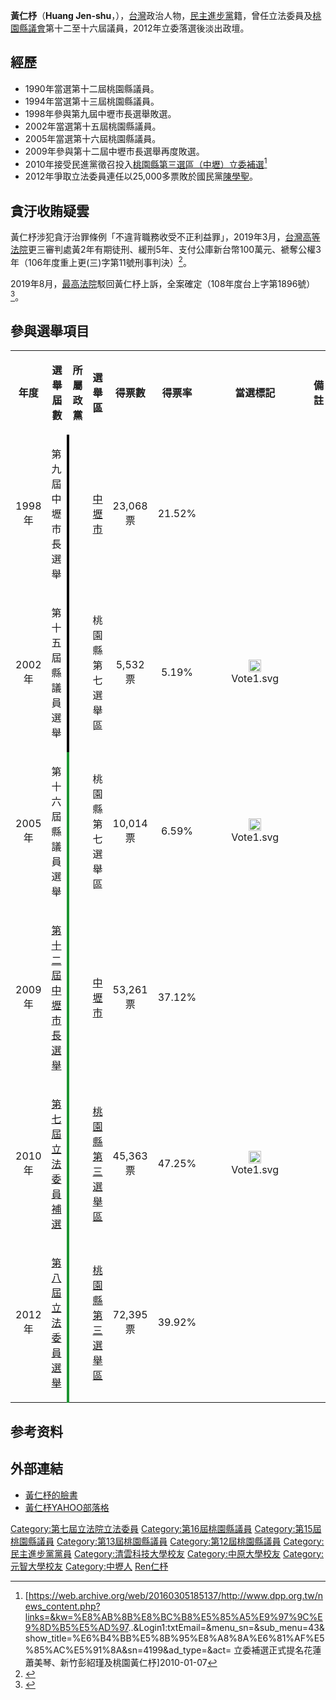 {{Infobox_officeholder
| name = 黃仁杼
| image name =Huang Jen-shu 2010.jpg
| width = 150px
| order= {{ROC}}第7屆[[立法委員|立法委員]]
| term_start= 2010年3月8日
| term_end= 2012年1月31日
| constituency= [[桃園市第三選舉區|桃園縣第三選舉區]]
| majority={{List collapsed|title=單一選區|45,363(47.25%)（第7屆）}}
| sex          = 男
| birth_date   = {{Birth date and age|1954|1|5}}
| birth_place  = {{ROC}}[[臺灣|臺灣]][[桃園縣|桃園縣]][[中壢市|中壢市]]<br>(今桃園市中壢區）
| death_date   =
| death_place  =
| native place ={{ROC}}[[台灣|台灣]][[桃園市|桃園縣]]
| nationality  = {{ROC}}
| party        = {{DPP}}
| spouse       =[[黃傅淑香|黃傅淑香]]
| place of birth = 
| educate = 
*元智大學工學碩士<br><span style="color: blue;"></span>
*中原大學企經班<br><span style="color: blue;"></span>
*[[健行工專|健行工專]]（今[[健行科技大學|健行科技大學]]）機械工程學系<br><span style="color: blue;"></span>
*新明初中<br><span style="color: blue;"></span>
*新街國小<br><span style="color: blue;"></span>
| past = 
*中壢地政事務所測量技士
*桃園縣議會（第十二屆）議員<br><span style="color: blue;">（1990年－1994年）</span>
*桃園縣議會（第十三屆）議員<br><span style="color: blue;">（1994年－1998年）</span>
*桃園縣議會（第十五屆）議員<br><span style="color: blue;">（2002年－2006年）</span>
*[[第16屆桃園縣議員列表|桃園縣議會（第十六屆）議員]]<br><span style="color: blue;">（2006年－2010年）</span>
*立法院（第7屆）委員<br><span style="color: blue;">（2010年3月8日－2012年1月31日）</span>
*桃園縣黃姓宗親會中壢區分會會長
*桃園縣幼兒福利協會監事
*桃園縣體育會跆拳道委員會副主任委員
*桃園縣體育會保齡球委員會主任委員
*桃園縣客家公共事務協會理事長
*中壢市溜冰委員會主任委員
*祭祀公業黃九興闢山管理委員會主任委員
*祭祀公業黃峭公管理委員會主任委員
*中壢義消分隊顧問
*維也納學苑學生代表
}}
'''黃仁杼'''（'''Huang Jen-shu'''，{{bd|1954年|1月5日|catIdx=H黃}}），[[台灣|台灣]]政治人物，[[民主進步黨|民主進步黨]]籍，曾任立法委員及[[桃園縣議會|桃園縣議會]]第十二至十六屆議員，2012年立委落選後淡出政壇。

==經歷==
*1990年當選第十二屆桃園縣議員。
*1994年當選第十三屆桃園縣議員。
*1998年參與第九屆中壢市長選舉敗選。
*2002年當選第十五屆桃園縣議員。
*2005年當選第十六屆桃園縣議員。
*2009年參與第十二屆中壢市長選舉再度敗選。
*2010年接受民進黨徵召投入[[2010年桃園縣第三選舉區立法委員缺額補選|桃園縣第三選區（中壢）立委補選]]<ref>[https://web.archive.org/web/20160305185137/http://www.dpp.org.tw/news_content.php?links=&kw=%E8%AB%8B%E8%BC%B8%E5%85%A5%E9%97%9C%E9%8D%B5%E5%AD%97..&Login1:txtEmail=&menu_sn=&sub_menu=43&show_title=%E6%B4%BB%E5%8B%95%E8%A8%8A%E6%81%AF%E5%85%AC%E5%91%8A&sn=4199&ad_type=&act= 立委補選正式提名花蓮蕭美琴、新竹彭紹瑾及桃園黃仁杼]2010-01-07</ref>
*2012年爭取立法委員連任以25,000多票敗於國民黨[[陳學聖|陳學聖]]。

==貪汙收賄疑雲==
黃仁杼涉犯貪汙治罪條例「不違背職務收受不正利益罪」，2019年3月，[[台灣高等法院|台灣高等法院]]更三審判處黃2年有期徒刑、緩刑5年、支付公庫新台幣100萬元、褫奪公權3年（106年度重上更(三)字第11號刑事判決）<ref>{{Cite web |url=https://law.judicial.gov.tw/FJUD/data.aspx?ty=JD&id=TPHM%2c106%2c%e9%87%8d%e4%b8%8a%e6%9b%b4(%e4%b8%89)%2c11%2c20190327%2c2 |title=存档副本 |access-date=2021-11-11 |archive-date=2021-11-11 |archive-url=https://web.archive.org/web/20211111161837/https://law.judicial.gov.tw/FJUD/data.aspx?ty=JD&id=TPHM,106,%E9%87%8D%E4%B8%8A%E6%9B%B4(%E4%B8%89),11,20190327,2 |dead-url=no }}</ref>。

2019年8月，[[最高法院|最高法院]]駁回黃仁杼上訴，全案確定（108年度台上字第1896號）<ref>{{Cite web |url=https://law.judicial.gov.tw/FJUD/default.aspx |title=存档副本 |access-date=2021-11-11 |archive-date=2019-09-03 |archive-url=https://web.archive.org/web/20190903105055/https://law.judicial.gov.tw/FJUD/default.aspx |dead-url=no }}</ref>。

== 參與選舉項目 ==
{| class="wikitable"
|align="center"|'''年度'''
|align="center"|'''選舉屆數'''
|align="center"|'''所屬政黨'''
|align="center"|'''選舉區'''
|align="center"|'''得票數'''
|align="center"|'''得票率'''
|align="center"|'''當選標記'''
|align="center"|'''備註'''
|-
|rowspan=1 align="center"|1998年
|rowspan=1 align="center"|第九屆中壢市長選舉
|style="border-left:4px solid #000000;"align="center"|{{NONP}}
|align="center"|[[中壢市|中壢市]]
|align="center"|23,068票
|align="center"|21.52%
|
|
|-
|rowspan=1 align="center"|2002年
|rowspan=1 align="center"|第十五屆縣議員選舉
|style="border-left:4px solid #000000;"align="center"|{{NONP}}
|align="center"|桃園縣第七選舉區
|align="center"|5,532票
|align="center"|5.19%
|align="center"|[[File:Vote1.svg|20px]]
|
|-
|rowspan=1 align="center"|2005年
|rowspan=1 align="center"|第十六屆縣議員選舉
|style="border-left:4px solid #1B9431;"align="center"|{{DPP}}
|align="center"|桃園縣第七選舉區
|align="center"|10,014票
|align="center"|6.59%
|align="center"|[[File:Vote1.svg|20px]]
|
|-
|rowspan=1 align="center"|2009年
|rowspan=1 align="center"|[[2009年中華民國鄉鎮市長選舉|第十二屆中壢市長選舉]]
|style="border-left:4px solid #1B9431;"align="center"|{{DPP}}
|align="center"|[[中壢市|中壢市]]
|align="center"|53,261票
|align="center"|37.12%
|align="center"|
|
|-
|rowspan=1 align="center"|2010年
|rowspan=1 align="center"|[[2010年桃園縣第三選舉區立法委員缺額補選|第七屆立法委員補選]]
|style="border-left:4px solid #1B9431;"align="center"|{{DPP}}
|align="center"|[[桃園市第三選舉區|桃園縣第三選舉區]]
|align="center"|45,363票
|align="center"|47.25%
|align="center"|[[File:Vote1.svg|20px]]
|
|-
|rowspan=1 align="center"|2012年
|rowspan=1 align="center"|[[2012年中華民國立法委員選舉|第八屆立法委員選舉]]
|style="border-left:4px solid #1B9431;"align="center"|{{DPP}}
|align="center"|[[桃園市第三選舉區|桃園縣第三選舉區]]
|align="center"|72,395票
|align="center"|39.92%
|align="center"|
|
|}

== 参考资料 ==
{{reflist}}

== 外部連結 ==
*[http://www.facebook.com/profile.php?id=100000459534406&ref=ts 黃仁杼的臉書]
*[http://tw.myblog.yahoo.com/rjsstygo 黃仁杼YAHOO部落格]{{dead link|date=2018年5月 |bot=InternetArchiveBot |fix-attempted=yes }}


{{DEFAULTSORT:Huang黃仁杼}}
{{中華民國第七屆立法委員}}
[[Category:第七屆立法院立法委員|Category:第七屆立法院立法委員]]
[[Category:第16屆桃園縣議員|Category:第16屆桃園縣議員]]
[[Category:第15屆桃園縣議員|Category:第15屆桃園縣議員]]
[[Category:第13屆桃園縣議員|Category:第13屆桃園縣議員]]
[[Category:第12屆桃園縣議員|Category:第12屆桃園縣議員]]
[[Category:民主進步黨黨員|Category:民主進步黨黨員]]
[[Category:清雲科技大學校友|Category:清雲科技大學校友]]
[[Category:中原大學校友|Category:中原大學校友]]
[[Category:元智大學校友|Category:元智大學校友]]
[[Category:中壢人|Category:中壢人]]
[[Category:黃姓|Ren仁杼]]